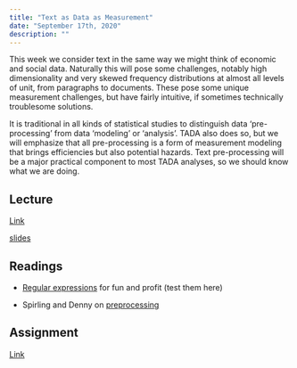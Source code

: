 ```yaml
---
title: "Text as Data as Measurement"
date: "September 17th, 2020"
description: ""
---
```


This week we consider text in the same way we might think of economic
and social data. Naturally this will pose some challenges, notably
high dimensionality and very skewed frequency distributions at almost
all levels of unit, from paragraphs to documents. These pose some
unique measurement challenges, but have fairly intuitive, if sometimes
technically troublesome solutions.

It is traditional in all kinds of statistical studies  to distinguish
data 'pre-processing' from data 'modeling' or 'analysis'. TADA also
does so, but we will emphasize that all pre-processing is a form of
measurement modeling that brings efficiencies but also potential hazards.
Text pre-processing will be a major practical component
to most TADA analyses, so we should know what we are doing.

## Lecture

[Link](https://moodle.hertie-school.org/course/index.php?categoryid=266)

[slides](lectures/week02.pdf)

## Readings

- [Regular expressions](https://regex101.com/) for fun and profit (test them here)

- Spirling and Denny on [preprocessing](https://www.cambridge.org/core/journals/political-analysis/article/text-preprocessing-for-unsupervised-learning-why-it-matters-when-it-misleads-and-what-to-do-about-it/AA7D4DE0AA6AB208502515AE3EC6989E)

## Assignment

[Link](https://rstudio.cloud/)
